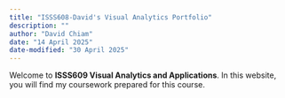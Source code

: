 ```yaml
---
title: "ISSS608-David's Visual Analytics Portfolio"
description: ""
author: "David Chiam"
date: "14 April 2025"
date-modified: "30 April 2025"
---
```


Welcome to **ISSS609 Visual Analytics and Applications**. In this website, you will find my coursework prepared for this course.

